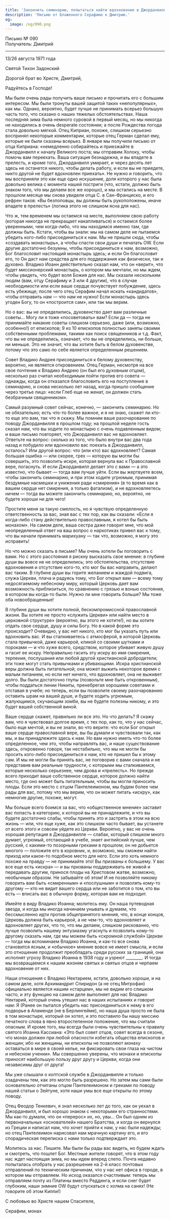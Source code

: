 ```yaml
---
title: 'Закончить семинарию, попытаться найти вдохновение в Джорданвилле'
description: 'Письмо от Блаженного Серафима к Дмитрию.'
og:
  image: /og/090.png
---
```


<div style={{textAlign:'right', fontFamily:'monospace'}}>Письмо № 090</div>
<div style={{textAlign:'left', fontFamily:'monospace'}}>Получатель: Дмитрий</div>

---

13/26 августа 1971 года

Святой Тихон Задонский

Дорогой брат во Христе, Дмитрий,

Радуйтесь в Господе!

Мы были очень рады получить ваше письмо и прочитать его с большим интересом. Мы были тронуты вашей защитой таких «непопулярных», как мы. Однако, вероятно, будет лучше не принимать всерьез большую часть того, что сказано о наших тяжелых обстоятельствах. Наша последняя зима была немного суровой в первый месяц, но мы никогда не находились в очень desperate состоянии; а после Рождества погода стала довольно мягкой. Отец Киприан, похоже, слишком серьезно воспринял некоторые комментарии, которые отец Герман сделал ему, которые не были сказаны всерьез. В январе мы получили письмо от отца Киприана: «немедленно собирайтесь и приезжайте в Джорданвилл к началу Великого поста; мы отправим Холоку, чтобы помочь вам переехать. Ваша ситуация безнадежна, и вы впадете в прелесть, и кроме того, Джорданвилл умирает, и через десять лет здесь не останется никого, чтобы делать работу, и если вы не приедете, никто другой не будет вдохновлен приехать». Не нужно и говорить, что мы восприняли это как еще одно искушение, доля которого у нас была довольно велика с момента нашей постриги (что, кстати, должно быть знаком того, что мы делаем все же хорошо), и мы остались на месте. В прошлом месяце мы снова увидели отца С. в Сан-Франциско, и его рефрен таков: «Вы безпоповцы, вы должны быть рукоположены, иначе впадете в прелесть» (логика этого не слишком ясна для нас).

Что ж, тем временем мы остаемся на месте, выполняем свою работу (которая никогда не прекращает накапливаться) и остаемся более уверенными, чем когда-либо, что мы находимся именно там, где должны быть. Кстати, чтобы вы знали: мы на самом деле не пытаемся убедить кого-либо присоединиться к нам. Мы не пришли сюда, чтобы «создавать монастырь», а чтобы спасти свои души и печатать OW. Если другие достаточно безумны, чтобы присоединиться к нам, возможно, Бог благословит настоящий монастырь здесь; и если Он благословит его, то Он даст нам средства для его поддержания как физически, так и духовно. Владико Иоанн действительно сказал нам, что он «верит», что будет миссионерский монастырь, о котором мы мечтали, но мы ждем, чтобы увидеть, что будет воля Божия для нас. Мы сказали нескольким людям (вам, отцу Серафиму и 3 или 4 другим), что в случае необходимости или если ваше сердце почувствует побуждение, здесь есть убежище; после чего отец Серафим начал искать «кандидатов», чтобы отправить нам — что нам не нужно! Если монастырь здесь угоден Богу, то он «построится сам», или так мы верим.

Но о вас: вы не определились, духовенство дает вам различные советы... Могу ли я тоже «посоветовать» вам? Если да — тогда не принимайте никакие советы слишком серьезно, даже (или, возможно, особенно!) от епископов; 9 из 10 епископов полностью заняты своими собственными проблемами, такими как поиск священников и т.д. Факт, что вы не определились, означает, что вы не определились, ни больше, ни меньше. Это не значит, что вы хотите быть в белом духовенстве, потому что это само по себе является определенным решением.

Совет Владико Андрея присоединиться к белому духовенству, вероятно, не является откровением. Отец Герман, несмотря на все свое почтение к Владико Андрею (он был его духовным отцом), несколько раз считал необходимым пойти против его совета — однажды, когда он отказался благословить его на поступление в семинарию, и снова несколько лет назад, когда пришло сообщение через третье лицо: «если Глеб еще не женат, он должен стать безбрачным священником».

Самый разумный совет сейчас, конечно, — закончить семинарию. Но не обязательно; есть что-то более важное, и я не знаю, скажет ли кто-то еще это вам, так что я скажу. Мы помним ваше разочарование по поводу Джорданвилля в прошлом году; на прошлой неделе гость сказал нам, что вы ходите по монастырю с очень подавленным видом; и ваше письмо повторяет, что Джорданвилл вас не вдохновляет. Ответьте на вопрос: сколько из того, что было внутри вас два года назад и побудило или вдохновило вас поехать в Джорданвилл, осталось? Или другой вопрос: что (или кто) вас вдохновляет? Самая большая ошибка — или скорее, грех — которую вы могли бы совершить, это позволить искре, которая вернула вас к Православной вере, погаснуть. И если Джорданвилл делает это с вами — а это известно, что бывает — тогда вам лучше уйти. Если вы жертвуете всем, чтобы закончить семинарию, и при этом ходите угрюмым, принимая бездумные насмешки и унижения ради «смирения» (в то время как в вашем сердце нет смирения, а только фатализм), и не вдохновляетесь ничем — тогда вы можете закончить семинарию, но, вероятно, не будете хороши ни для чего!

Простите меня за такую смелость, но я чувствую определенную ответственность за вас, зная вас с тех пор, как вы сказали: «Если я когда-либо стану действительно православным, я хотел бы быть монахом». На самом деле, ваша сестра даже говорит мне, что мой неопределенный ответ на ваш вопрос о наркотиках привел вас к тому, что вы начали принимать марихуану — так что, возможно, я могу это исправить!

Но что можно сказать в письме? Мы очень хотели бы поговорить с вами. Но с этого расстояния я рискну высказать свое мнение: в глубине души вы вовсе не не определились; это обстоятельства, отсутствие вдохновения и отсутствие кого-то, кто мог бы вас направить, делают вас таким. В глубине души вы горите желанием и жаждой подвига, служа Церкви, плача и радуясь тому, что Бог открыл вам — всему тому недосягаемому небесному миру, который Церковь дает вам возможность приблизиться, по сравнению с грязью и вонью состояния, в котором вы когда-то были. Нужно ли мне говорить больше? Мы тоже оба новообращенные!

В глубине души вы хотите полной, бескомпромиссной православной жизни. Вы хотите не просто «служить Церкви» или найти место в церковной структуре» (вероятно, вы этого не хотите!), но вы хотите отдать свое сердце, душу и силы Богу. Но в какой форме это происходит? Очевидно, у вас нет никого, кто мог бы указать путь или вдохновить вас. И вы сталкиваетесь с атмосферой, в которой Церковь стала привычкой, даже карьерой, кликой со своими шутками и пороками — и что хуже всего, средством, которое убивает живую душу и гасит ее искру. Неправильно гасить эту искру во имя смирения, терпения, послушания или любой другой христианской добродетели; эти тоже могут стать привычками и убивающими. Искра христианской веры должна быть питательной; она может выжить некоторое время с малым питанием, но если нет ничего, что вдохновляет, она не выживет долго. Вы были достаточно глупы (позвольте мне быть откровенным), чтобы поддаться линии Никиты, пренебрегая хорошими советами и отставая в учебе; но теперь, если вы позволите своему разочарованию оставить шрам на вашей душе, и будете ходить угрюмым, жалующимся, скучающим зомби, вы не будете полезны никому, и это будет вашей собственной виной.

Ваше сердце скажет, правильно ли все это. Но что делать? Я скажу вам, что я чувствовал долгое время, с тех пор, как то, что у нас сейчас, было еще мечтой, и вы не знали, во что верите: что если Бог открыл ваше сердце православной вере, вы бы думали и чувствовали так, как мы, и вы принадлежите здесь к нам. Но вам нужно иметь что-то более определенное, чем это, чтобы направлять вас, и наше существование здесь, откровенно говоря, так нестабильно, что мы не могли бы просить кого-либо присоединиться к нам, кто не пришел бы к этому сам. И мы не могли бы принять вас, не поговорив с вами сначала и не представив вам реальные трудности, с которыми мы сталкиваемся, которые несколько серьезнее, чем дрова и «прелесть». Но прежде всего приходит ваше собственное сердце, которое должно найти место, где оно может быть питательным, чтобы вы могли приносить плоды. Если это место с отцом Пантелеимоном, мы будем более чем рады для вас, потому что мы верим, что он может питать «искру», как немногие другие, похоже, могут.

Мы больше всего боимся за вас, что «общественное мнение» заставит вас попасть в категорию, к которой вы не принадлежите, и что вы будете достаточно слабы, чтобы принять это и застрять в этом на всю жизнь — или, что еще хуже, как это слишком часто бывает, вы устанете от всего этого и совсем уйдете из Церкви. Вероятно, у вас не очень хорошая репутация в Джорданвилле — слабак, который слишком много думает, угрюмый, отстающий в учебе, знает английский лучше, чем русский, с какими-то позорными грехами в прошлом; он не добьется многого — положите его в коровник, и, возможно, мы сможем найти приход или какое-то подобное место для него. Если это хоть немного похоже на правду — не принимайте это! Вы призваны к большему. У вас все еще есть «искра» — и вы призваны поддерживать ее живой и передавать другим, принося плоды на Христовом жатве, возможно, необычным образом. Не забывайте об этом! И не позволяйте никому говорить вам быть «смиренным» и «послушным» и позволять кому-то другому — кто не видит вашего сердца или не заботится о том, кто вы есть — вписать вас в обычную форму, которая вам не подходит.

Имейте в виду Владико Иоанна; молитесь ему. Он наша путеводная звезда, и когда мы иногда начинаем унывать и думаем, что бессмысленно идти против общепринятого мнения, что, в конце концов, Церковь должна быть карьерой, а не чем-то, что вдохновляет и вдохновляет других, что то, что мы делаем, слишком рискованно, что лучше позволить нашему энтузиазму угаснуть и позволить кому-то другому сказать нам, где мы можем быть «скромной службой» Церкви — тогда мы вспоминаем Владико Иоанна, и как-то все снова становится ясным, и «обычное» мнение вовсе не имеет смысла, и если это отношение продолжит преобладать среди русских за границей, они исполнят угрозу Владико Иоанна в 1938 году и узреют ________. И тогда мы возвращаемся к нашим жизням святых и святых отцов и черпаем вдохновение от них.

Наши отношения с Владико Нектарием, кстати, довольно хороши, и на самом деле, хотя Архимандрит Спиридон (а не отец Митрофан) официально является нашим «старцем», мы не видим его слишком часто, и эту функцию на самом деле выполняет для нас Владико Нектарий, который очень утешил нас в наших испытаниях и говорит нам: Я (Ранее он пытался убедить нас присоединиться к нему в его подворье в Аламенде (не в Берлингейме), но наша душа просто не была в том монастыре, который он хотел, и это поставило бы нашу миссию печатного слова в явно второстепенное положение, что мы считали опасным. И кроме того, мы всегда были очень чувствительны к правилу святого Иоанна Кассиана: «Это был совет отцов, совет всегда в сезоне, что монах должен при любой опасности избегать общества епископов и женщин; ибо ни женщины, ни епископы не позволяют монаху оставаться в мире в своей келье, ни фиксировать свои глаза на чистом и небесном учении». Мы совершенно уверены, что монахи и епископы приносят наибольшую пользу друг другу и Церкви, когда они независимы друг от друга!

Мы уже слышали о коптской службе в Джорданвилле и только озадачены тем, как это могло быть разрешено. Но затем мы сами были основательно отчитаны отцом Пантелеимоном и греками по поводу нашей статьи о Зейтуне, хотя наши умы все еще открыты по этому поводу.

Отец Феодор Тенкевич, я знал несколько лет до того, как он уехал в Джорданвилл, и был хорошо знаком с некоторыми его странностями. Мы как-то думали, что он «перерос» их, но, увы... Он был одним из первоначальных «основателей» нашего Братства, и когда он вернулся из Греции и написал нам, что хочет прийти к нам, у нас были надежды; но отец Пантелеимон нарисовал нам мрачную картину его, и его спорадическая переписка с нами только подтверждает это.

Молитесь за нас. Пишите. Мы были бы рады вас видеть, но будем ждать и смотреть, что пошлет Бог. Местные жители говорят, что в этом году нас ждет настоящая зима, но мы идем вперед слепо. Почта недавно попыталась отобрать у нас разрешение на 2-й класс почтовых отправлений по техническим причинам, что у нас нет офиса в городе, в котором мы отправляем. Но исход оказался счастливым: теперь мы отправляем почту из Платины вместо Реддинга, и если снег будет глубоким, наши зимние OW будут спускаться с холма на санях! (Не говорите об этом Киппи!)

С любовью во Христе нашем Спасителе,

Серафим, монах
